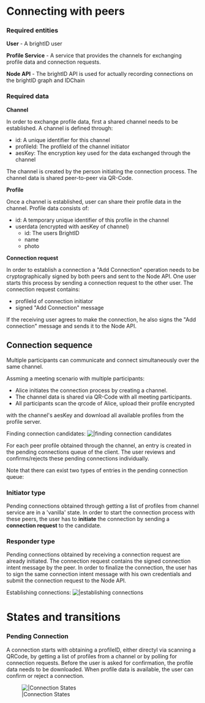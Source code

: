 = Connecting with peers =

=== Required entities ===
'''User''' - A brightID user

'''Profile Service''' - A service that provides the channels for exchanging profile data and connection requests.

'''Node API''' - The brightID API is used for actually recording connections on the brightID graph and IDChain

=== Required data ===
'''Channel'''

In order to exchange profile data, first a shared channel needs to be established. A channel is defined through:
* id: A unique identifier for this channel
* profileId: The profileId of the channel initiator
* aesKey: The encryption key used for the data exchanged through the channel

The channel is created by the person initiating the connection process. The channel data is shared peer-to-peer via QR-Code.

'''Profile'''

Once a channel is established, user can share their profile data in the channel. Profile data consists of:
* id: A temporary unique identifier of this profile in the channel
* userdata (encrypted with aesKey of channel)
** id: The users BrightID
** name
** photo

'''Connection request'''

In order to establish a connection a "Add Connection" operation needs to be cryptographically signed by both peers
and sent to the Node API. One user starts this process by sending a connection request to the other user.
The connection request contains:
* profileId of connection initiator
* signed "Add Connection" message
If the receiving user agrees to make the connection, he also signs the "Add connection" message and sends it to the Node
API.

== Connection sequence ==
Multiple participants can communicate and connect simultaneously over the same channel.

Assming a meeting scenario with multiple participants:
* Alice initiates the connection process by creating a channel.
* The channel data is shared via QR-Code with all meeting participants.
* All participants scan the qrcode of Alice, upload their profile encrypted
with the channel's aesKey and download all available profiles from the profile server.

Finding connection candidates:
[[File:connecting-find-connections.mmd.svg||finding connection candidates]]

For each peer profile obtained through the channel, an entry is created in the pending connections queue of the client.
The user reviews and confirms/rejects these pending connections individually.

Note that there can exist two types of entries in the pending connection queue:

=== Initiator type ===

Pending connections obtained through getting a list of profiles from channel service are in a 'vanilla' state. In order to start the
connection process with these peers, the user has to '''initiate''' the connection by sending a '''connection request''' to
the candidate.

=== Responder type ===

Pending connections obtained by receiving a connection request are already initiated. The connection request
contains the signed connection intent message by the peer. In order to finalize the connection, the user has to sign the
same connection intent message with his own credentials and submit the connection request to the Node API.

Establishing connections:
[[File:connecting-make-connections.mmd.svg||establishing connections]]

= States and transitions =
=== Pending Connection ===
A connection starts with obtaining a profileID, either directyl via scanning a QRCode, by getting a list of profiles
from a channel or by polling for connection requests.
Before the user is asked for confirmation, the profile data needs to be downloaded.
When profile data is available, the user can confirm or reject a connection.

[[File:pendingConnection_states.mmd.svg||Connection States]]
